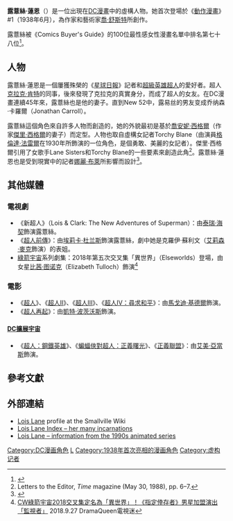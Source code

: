 {{noteTA
|G1=美国漫画
|G2=Show
|G3=Movie
|T=zh-hk:凌露絲;zh-cn:露易丝·莱恩;zh-tw:露薏絲·蓮恩;
|1=zh-hk:凌露絲;zh-cn:露易丝·莱恩;zh-tw:露薏絲·蓮恩;
|2=zh-hk:露絲;zh-cn:露易丝;zh-tw:露薏絲;
|3=zh-hk:簡基勒;zh-hans:克拉克·肯特;zh-tw:克拉克·肯特;
|4=zh-hk:卡-艾爾;zh-hans:卡-艾尔;zh-tw:凯艾爾;
}}
{{Infobox comics character
| image          = 
| caption        = 
| converted      = yes
| publisher      = DC漫畫
| debut          = 《[[動作漫畫|動作漫畫]]》#1（1938年6月）
| creators       = [[傑里·西格爾|傑里·西格爾]]<br />[[喬·舒斯特|喬·舒斯特]]
| full_name      = 露薏絲·蓮恩<br>（Lois Lane）
| powers         = 專家級武術
| spouse         = 克拉克·肯特/超人（1997年10月6日）
| alliances      = [[星球日報|星球日報]]
| supports       = [[超人|超人]]<br />[[康納·肯特|超級小子]]
| status         = 
}}

'''露薏絲·蓮恩'''（{{lang-en|'''Lois Lane'''}}）是一位出現在[[DC漫畫|DC漫畫]]中的虛構人物。她首次登場於《[[動作漫畫|動作漫畫]]》#1（1938年6月），為作家{{le|傑里·西格爾|Jerry Siegel}}和藝術家[[喬·舒斯特|喬·舒斯特]]所創作。

露薏絲被《Comics Buyer's Guide》的100位最性感女性漫畫名單中排名第七十八位<ref>{{cite book| last = Frankenhoff| first = Brent| authorlink = Brent Frankenhoff| title = Comics Buyer's Guide Presents: 100 Sexiest Women in Comics| publisher = [[Krause_Publications|Krause Publications]] | year = 2011| page = 50| url = | isbn = 1-4402-2988-0}}</ref>。

== 人物 ==
露薏絲·蓮恩是一個屢獲殊榮的《[[星球日報|星球日報]]》記者和[[超級英雄|超級英雄]][[超人|超人]]的愛好者。超人[[克拉克·肯特|克拉克·肯特]]的同事，後來發現了克拉克的真實身分，而成了超人的女友。在DC漫畫連續45年來，露薏絲也是他的妻子。直到New 52中，露易丝的男友变成乔纳森·卡羅爾（Jonathan Carroll）。

露薏絲這個角色來自許多人物而創造的，她的外貌最初是基於[[喬安妮·西格爾|喬安妮·西格爾]]（作家[[傑里·西格爾|傑里·西格爾]]的妻子）而定型。人物也取自虛構女記者Torchy Blane（由演員[[格倫達·法雷爾|格倫達·法雷爾]]在1930年所飾演的一位角色，是個勇敢、美麗的女記者）。傑里·西格爾引用了女歌手Lane Sisters和Torchy Blane的一些要素來創造此角<ref>Letters to the Editor, ''Time'' magazine (May 30, 1988), pp. 6–7.</ref>。露薏絲·蓮恩也是受到現實中的記者[[娜麗·布萊|娜麗·布萊]]所影響而設計<ref>{{cite book|last=Farghaly |first=Nadine|title =Examining Lois Lane: The Scoop on Superman's Sweetheart.|publisher=[[Scarecrow_Press,_Inc.|Scarecrow Press, Inc.]]|year=2013 |isbn= 0810892375 |page= 45}}</ref>。

== 其他媒體 ==
=== 電視劇 ===
*《新超人》（Lois & Clark: The New Adventures of Superman）：由[[泰瑞·海契|泰瑞·海契]]飾演露薏絲。
*《[[超人前傳|超人前傳]]》：由[[埃莉卡·杜兰斯|埃莉卡·杜兰斯]]飾演露薏絲，劇中她是克羅伊·蘇利文（[[艾莉森·麥克|艾莉森·麥克]]飾演）的表姐。
*[[綠箭宇宙|綠箭宇宙]]系列劇集：2018年第五次交叉集「異世界」（Elseworlds）登場，由女星[[比茜·图诺克|比茜·图诺克]]（Elizabeth Tulloch）飾演<REF>[https://www.dramaqueen.com.tw/news/20180927/004.html CW綠箭宇宙2018交叉集定名為「異世界」！《指定倖存者》男星加盟演出「監視者」] 2018.9.27 DramaQueen電視迷</REF>

===電影===
*《[[超人_(電影)|超人]]》、《[[超人II|超人II]]》、《[[超人III|超人III]]》、《[[超人IV：尋求和平|超人IV：尋求和平]]》：由[[馬戈迪·基德爾|馬戈迪·基德爾]]飾演。
*《[[超人再起|超人再起]]》：由[[凱特·波茨沃斯|凱特·波茨沃斯]]飾演。
====[[DC擴展宇宙|DC擴展宇宙]]====
*《[[超人：鋼鐵英雄|超人：鋼鐵英雄]]》、《[[蝙蝠俠對超人：正義曙光|蝙蝠俠對超人：正義曙光]]》、《[[正義聯盟_(電影)|正義聯盟]]》：由[[艾美·亞當斯|艾美·亞當斯]]飾演。

== 參考文獻 ==
{{reflist}}

==外部連結==
* [http://smallville.wikia.com/wiki/Lois_Lane Lois Lane] profile at the Smallville Wiki
* [http://www.redboots.net/loislane/llane_index.htm Lois Lane Index – her many incarnations]
* [http://www.batman-superman.com/superman/cmp/lois.html Lois Lane – information from the 1990s animated series]

{{超人}}
{{正義聯盟角色}}
{{DEFAULTSORT:Lois Lane}}
[[Category:DC漫画角色|Category:DC漫画角色]]
[[Category:超級英雄電影角色|L]]
[[Category:1938年首次亮相的漫画角色|Category:1938年首次亮相的漫画角色]]
[[Category:虚构记者|Category:虚构记者]]